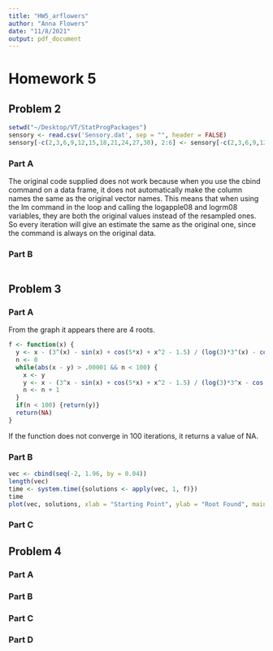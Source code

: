 ```yaml
---
title: "HW5_arflowers"
author: "Anna Flowers"
date: "11/8/2021"
output: pdf_document
---
```


# Homework 5

## Problem 2

```r
setwd("~/Desktop/VT/StatProgPackages")
sensory <- read.csv('Sensory.dat', sep = "", header = FALSE)
sensory[-c(2,3,6,9,12,15,18,21,24,27,30), 2:6] <- sensory[-c(2,3,6,9,12,15,18,21,24,27,30), 1:5]
```

### Part A

The original code supplied does not work because when you use the cbind command on a data frame, it does not automatically make the column names the same as the original vector names. This means that when using the lm command in the loop and calling the logapple08 and logrm08 variables, they are both the original values instead of the resampled ones. So every iteration will give an estimate the same as the original one, since the command is always on the original data.

### Part B

```r

```

## Problem 3

### Part A

From the graph it appears there are 4 roots.

```r
f <- function(x) {
  y <- x - (3^(x) - sin(x) + cos(5*x) + x^2 - 1.5) / (log(3)*3^(x) - cos(x) - 5*sin(5*x) + 2*x)
  n <- 0
  while(abs(x - y) > .00001 && n < 100) {
    x <- y
    y <- x - (3^x - sin(x) + cos(5*x) + x^2 - 1.5) / (log(3)*3^x - cos(x) - 5*sin(5*x) + 2*x)
    n <- n + 1
  }
  if(n < 100) {return(y)}
  return(NA)
}
```

If the function does not converge in 100 iterations, it returns a value of NA.

### Part B

```r
vec <- cbind(seq(-2, 1.96, by = 0.04))
length(vec)
time <- system.time({solutions <- apply(vec, 1, f)})
time
plot(vec, solutions, xlab = "Starting Point", ylab = "Root Found", main = "Starting Point vs. Root Found")
```

### Part C

## Problem 4

### Part A

### Part B

### Part C

### Part D